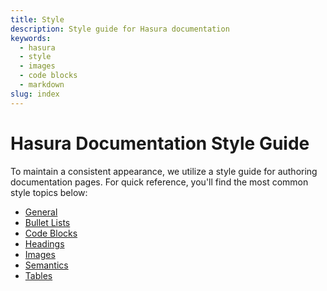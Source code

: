 ```yaml
---
title: Style
description: Style guide for Hasura documentation
keywords:
  - hasura
  - style
  - images
  - code blocks
  - markdown
slug: index
---
```


# Hasura Documentation Style Guide

To maintain a consistent appearance, we utilize a style guide for authoring documentation pages. For quick reference,
you'll find the most common style topics below:

- [General](/general.mdx)
- [Bullet Lists](/bullets.mdx)
- [Code Blocks](/code-blocks.mdx)
- [Headings](/headings.mdx)
- [Images](/images.mdx)
- [Semantics](/semantics.mdx)
- [Tables](/tables.mdx)
